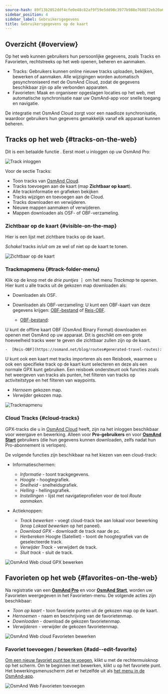 ```yaml
---
source-hash: 89f13b2052ddf4cfe0e48c82af9f59e5dd98c3977b988e768072eb20a6ad2a59
sidebar_position: 4
sidebar_label: Gebruikersgegevens
title: Gebruikersgegevens op de kaart
---
```



<InfoIncompleteArticle/>

## Overzicht {#overview}

Op het web kunnen gebruikers hun persoonlijke gegevens, zoals Tracks en Favorieten, rechtstreeks op het web openen, beheren en aanmaken.

- Tracks: Gebruikers kunnen online nieuwe tracks uploaden, bekijken, bewerken of aanmaken. Alle wijzigingen worden automatisch gesynchroniseerd met de OsmAnd Cloud, zodat de gegevens beschikbaar zijn op alle verbonden apparaten.
- Favorieten: Maak en organiseer opgeslagen locaties op het web, met automatische synchronisatie naar uw OsmAnd-app voor snelle toegang en navigatie.

De integratie met OsmAnd Cloud zorgt voor een naadloze synchronisatie, waardoor gebruikers hun gegevens gemakkelijk vanaf elk apparaat kunnen beheren.

## Tracks op het web {#tracks-on-the-web}

Dit is een betaalde functie <ProFeature/>. Eerst moet u inloggen op uw OsmAnd Pro:

![Track inloggen](@site/static/img/web/track_loggin.png)

Voor de sectie Tracks:

- Toon tracks van [OsmAnd Cloud](#cloud-tracks).
- Tracks toevoegen aan de kaart (map **Zichtbaar op kaart**).
- Alle trackinformatie en grafieken bekijken
- Tracks wijzigen en toevoegen aan de Cloud.
- Tracks downloaden en verwijderen.
- Nieuwe mappen aanmaken of verwijderen.
- Mappen downloaden als OSF- of OBF-verzameling.


### Zichtbaar op de kaart {#visible-on-the-map}

Hier is een lijst met zichtbare tracks op de kaart.

_Schakel_ tracks _in/uit_ om ze wel of niet op de kaart te tonen.

![Zichtbaar op de kaart](@site/static/img/web/visible.png)


### Trackmapmenu {#track-folder-menu}

Klik op de knop met de *drie puntjes* **⋮** om het menu *Trackmap* te openen. Hier kunt u alle tracks uit de gekozen map downloaden als:

 - Downloaden als OSF.
 - Downloaden als OBF-verzameling:
  U kunt een OBF-kaart van deze gegevens krijgen: [OBF-bestand](https://osmand.net/docs/technical/osmand-file-formats/osmand-obf/) of [Reis-OBF](https://osmand.net/blog/routes#generated-travel-routes).

    -  [OBF-bestand](https://osmand.net/docs/technical/osmand-file-formats/osmand-obf/):

  U kunt de offline kaart OBF (OsmAnd Binary Format) downloaden en openen met OsmAnd op uw apparaat. Dit is geschikt om een grote hoeveelheid tracks weer te geven die zichtbaar zullen zijn op de kaart.

    -  [Reis-OBF](https://osmand.net/blog/routes#generated-travel-routes):

  U kunt ook een kaart met tracks importeren als een Reisboek, waarmee u ook een specifieke track op de kaart kunt selecteren en deze als een normale GPX kunt gebruiken. Een reisboek ondersteunt ook functies zoals het weergeven van tracks als punten, het filteren van tracks op activiteitstype en het filteren van waypoints.

- _Hernoem_ gekozen map.
- _Verwijder_ gekozen map.

![Trackmapmenu](@site/static/img/web/collection.png)


### Cloud Tracks {#cloud-tracks}

GPX-tracks die u in [OsmAnd Cloud](../personal/osmand-cloud.md) heeft, zijn na het inloggen beschikbaar voor weergave en bewerking. Alleen voor **Pro-gebruikers** <ProFeature/> en voor [**OsmAnd Start**](../personal/osmand-cloud.md#osmand-start) gebruikers (die hun gegevens kunnen downloaden, zelfs nadat hun Pro-abonnement is verlopen).

De volgende functies zijn beschikbaar na het kiezen van een cloud-track:

- Informatieschermen:
  - *Informatie* - toont trackgegevens.
  - *Hoogte* - hoogtegrafiek.
  - *Snelheid* - snelheidsgrafiek.
  - *Helling* - hellingsgrafiek.
  - *Instellingen* - lijst met navigatieprofielen voor de tool *Route aanmaken*.

- Actieknoppen:
  - *Track bewerken* - voegt cloud-track toe aan lokaal voor bewerking (knop _Lokaal bewerken_ op het paneel).
  - *Download GPX* - downloadt de track naar de pc.
  - *Herbereken* Hoogte (Satelliet) - toont de hoogtegrafiek van de geselecteerde track.
  - *Verwijder Track* - verwijdert de track.
  - *Sluit track* - sluit de track.

![OsmAnd Web cloud GPX bewerken](@site/static/img/web/cloud_track.png)



## Favorieten op het web {#favorites-on-the-web}

Na registratie van een [**OsmAnd Pro**](../personal/osmand-cloud.md#login) en voor [**OsmAnd Start**](../personal/osmand-cloud.md#osmand-start), worden uw Favorieten weergegeven in het Favorieten-menu.
De volgende acties zijn beschikbaar:

- *Toon op kaart* - toon favoriete punten uit de gekozen map op de kaart.
- *Hernoemen* - naam en beschrijving van de favorietenmap.
- *Downloaden* - download de gekozen favorietenmap.
- *Verwijderen* - verwijder de gekozen favorietenmap.

![OsmAnd Web cloud Favorieten bewerken](@site/static/img/web/favorites.png)

### Favoriet toevoegen / bewerken {#add--edit-favorite}

[Om een nieuw favoriet punt toe te voegen](../personal/favorites.md#manage-favorites), klikt u met de rechtermuisknop op het scherm. Om te beginnen met bewerken, klikt u op het favoriete punt. Het bewerkingsmenuscherm ziet er hetzelfde uit als [het menu in de OsmAnd-app](../personal/favorites.md#create).

![OsmAnd Web Favorieten toevoegen](@site/static/img/web/web_favorites_add.png)